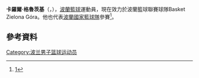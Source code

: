 '''卡羅爾·格魯茨基'''（{{lang-pl|'''Karol Gruszecki'''}}，{{bd|1989年|11月4日}}），[[波蘭|波蘭]][[籃球|籃球]]運動員，現在效力於波蘭籃球聯賽球隊Basket Zielona Góra。他也代表[[波蘭國家籃球隊|波蘭國家籃球隊]]參賽<ref>[http://eight.sportando.com/en/kaminski-named-plk-coach-of-the-year-kulig-is-the-best-polish-player/]{{dead link|date=2017年11月 |bot=InternetArchiveBot |fix-attempted=yes }}</ref>。

== 參考資料 == 
{{reflist}}

{{Authority control}}
{{DEFAULTSORT:Gruszecki, Karol}}
[[Category:波兰男子篮球运动员|Category:波兰男子篮球运动员]]